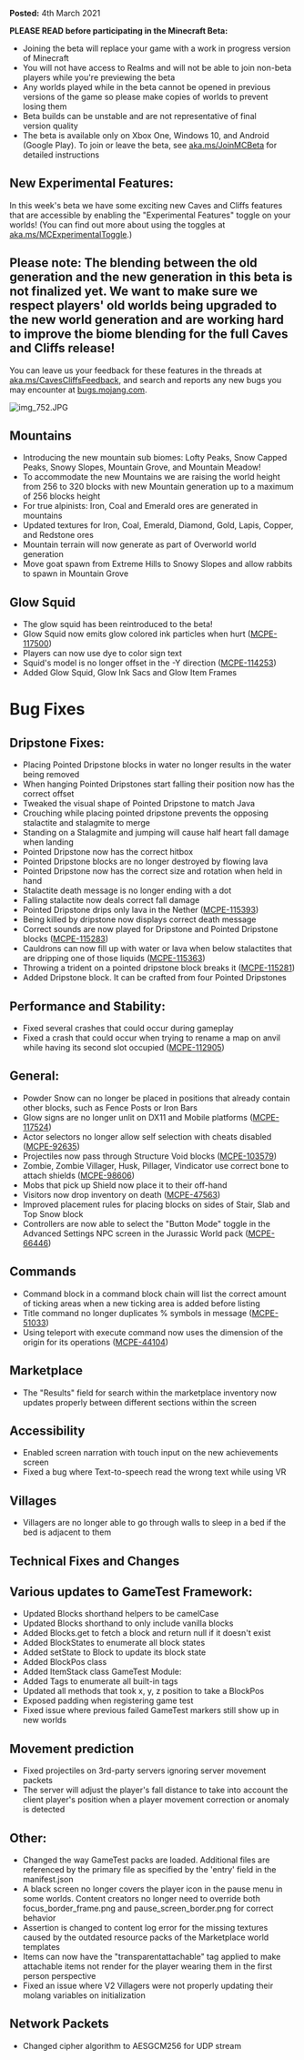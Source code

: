 **Posted:** 4th March 2021

**PLEASE READ before participating in the Minecraft Beta:** 

-   Joining the beta will replace your game with a work in progress version of Minecraft 
-   You will not have access to Realms and will not be able to join non-beta players while you're previewing the beta
-   Any worlds played while in the beta cannot be opened in previous versions of the game so please make copies of worlds to prevent losing them 
-   Beta builds can be unstable and are not representative of final version quality 
-   The beta is available only on Xbox One, Windows 10, and Android (Google Play). To join or leave the beta, see [aka.ms/JoinMCBeta](https://aka.ms/JoinMCBeta) for detailed instructions 

## **New Experimental Features:**

In this week's beta we have some exciting new Caves and Cliffs features that are accessible by enabling the "Experimental Features" toggle on your worlds! (You can find out more about using the toggles at [aka.ms/MCExperimentalToggle](https://aka.ms/MCExperimentalToggle).)

## **Please note:** The blending between the old generation and the new generation in this beta is not finalized yet. We want to make sure we respect players' old worlds being upgraded to the new world generation and are working hard to improve the biome blending for the full Caves and Cliffs release!

You can leave us your feedback for these features in the threads at [aka.ms/CavesCliffsFeedback](https://aka.ms/CavesCliffsFeedback), and search and reports any new bugs you may encounter at [bugs.mojang.com](https://bugs.mojang.com/).

![img_752.JPG](https://feedback.minecraft.net/hc/article_attachments/360088354971/img_752.JPG)

## **Mountains**

-   Introducing the new mountain sub biomes: Lofty Peaks, Snow Capped Peaks, Snowy Slopes, Mountain Grove, and Mountain Meadow!
-   To accommodate the new Mountains we are raising the world height from 256 to 320 blocks with new Mountain generation up to a maximum of 256 blocks height
-   For true alpinists: Iron, Coal and Emerald ores are generated in mountains
-   Updated textures for Iron, Coal, Emerald, Diamond, Gold, Lapis, Copper, and Redstone ores
-   Mountain terrain will now generate as part of Overworld world generation
-   Move goat spawn from Extreme Hills to Snowy Slopes and allow rabbits to spawn in Mountain Grove

## **Glow Squid**

-   The glow squid has been reintroduced to the beta!
-   Glow Squid now emits glow colored ink particles when hurt ([MCPE-117500](https://bugs.mojang.com/browse/MCPE-117500))
-   Players can now use dye to color sign text
-   Squid's model is no longer offset in the -Y direction ([MCPE-114253](https://bugs.mojang.com/browse/MCPE-114253))
-   Added Glow Squid, Glow Ink Sacs and Glow Item Frames

# **Bug Fixes**

## **Dripstone Fixes:**

-   Placing Pointed Dripstone blocks in water no longer results in the water being removed
-   When hanging Pointed Dripstones start falling their position now has the correct offset
-   Tweaked the visual shape of Pointed Dripstone to match Java
-   Crouching while placing pointed dripstone prevents the opposing stalactite and stalagmite to merge
-   Standing on a Stalagmite and jumping will cause half heart fall damage when landing
-   Pointed Dripstone now has the correct hitbox
-   Pointed Dripstone blocks are no longer destroyed by flowing lava
-   Pointed Dripstone now has the correct size and rotation when held in hand
-   Stalactite death message is no longer ending with a dot
-   Falling stalactite now deals correct fall damage
-   Pointed Dripstone drips only lava in the Nether ([MCPE-115393](https://bugs.mojang.com/browse/MCPE-115393))
-   Being killed by dripstone now displays correct death message
-   Correct sounds are now played for Dripstone and Pointed Dripstone blocks ([MCPE-115283](https://bugs.mojang.com/browse/MCPE-115283))
-   Cauldrons can now fill up with water or lava when below stalactites that are dripping one of those liquids ([MCPE-115363](https://bugs.mojang.com/browse/MCPE-115363))
-   Throwing a trident on a pointed dripstone block breaks it ([MCPE-115281](https://bugs.mojang.com/browse/MCPE-115281))
-   Added Dripstone block. It can be crafted from four Pointed Dripstones

## **Performance and Stability:**

-   Fixed several crashes that could occur during gameplay
-   Fixed a crash that could occur when trying to rename a map on anvil while having its second slot occupied ([MCPE-112905](https://bugs.mojang.com/browse/MCPE-112905))

## **General:**

-   Powder Snow can no longer be placed in positions that already contain other blocks, such as Fence Posts or Iron Bars
-   Glow signs are no longer unlit on DX11 and Mobile platforms ([MCPE-117524](https://bugs.mojang.com/browse/MCPE-117524))
-   Actor selectors no longer allow self selection with cheats disabled ([MCPE-92635](https://bugs.mojang.com/browse/MCPE-92635))
-   Projectiles now pass through Structure Void blocks ([MCPE-103579](https://bugs.mojang.com/browse/MCPE-103579))
-   Zombie, Zombie Villager, Husk, Pillager, Vindicator use correct bone to attach shields ([MCPE-98606](https://bugs.mojang.com/browse/MCPE-98606))
-   Mobs that pick up Shield now place it to their off-hand
-   Visitors now drop inventory on death ([MCPE-47563](https://bugs.mojang.com/browse/MCPE-47563))
-   Improved placement rules for placing blocks on sides of Stair, Slab and Top Snow block
-   Controllers are now able to select the "Button Mode" toggle in the Advanced Settings NPC screen in the Jurassic World pack ([MCPE-66446](https://bugs.mojang.com/browse/MCPE-66446))

## **Commands**

-   Command block in a command block chain will list the correct amount of ticking areas when a new ticking area is added before listing
-   Title command no longer duplicates % symbols in message ([MCPE-51033](https://bugs.mojang.com/browse/MCPE-51033))
-   Using teleport with execute command now uses the dimension of the origin for its operations ([MCPE-44104](https://bugs.mojang.com/browse/MCPE-44104))

## **Marketplace**

-   The "Results" field for search within the marketplace inventory now updates properly between different sections within the screen

## **Accessibility**

-   Enabled screen narration with touch input on the new achievements screen
-   Fixed a bug where Text-to-speech read the wrong text while using VR

## **Villages**

-   Villagers are no longer able to go through walls to sleep in a bed if the bed is adjacent to them

## **Technical Fixes and Changes**

## **Various updates to GameTest Framework:**

-   Updated Blocks shorthand helpers to be camelCase
-   Updated Blocks shorthand to only include vanilla blocks
-   Added Blocks.get to fetch a block and return null if it doesn't exist
-   Added BlockStates to enumerate all block states
-   Added setState to Block to update its block state
-   Added BlockPos class
-   Added ItemStack class GameTest Module:
-   Added Tags to enumerate all built-in tags
-   Updated all methods that took x, y, z position to take a BlockPos
-   Exposed padding when registering game test
-   Fixed issue where previous failed GameTest markers still show up in new worlds

## **Movement prediction**

-   Fixed projectiles on 3rd-party servers ignoring server movement packets
-   The server will adjust the player's fall distance to take into account the client player's position when a player movement correction or anomaly is detected

## **Other:**

-   Changed the way GameTest packs are loaded. Additional files are referenced by the primary file as specified by the 'entry' field in the manifest.json
-   A black screen no longer covers the player icon in the pause menu in some worlds. Content creators no longer need to override both focus\_border\_frame.png and pause\_screen\_border.png for correct behavior
-   Assertion is changed to content log error for the missing textures caused by the outdated resource packs of the Marketplace world templates
-   Items can now have the "transparentattachable" tag applied to make attachable items not render for the player wearing them in the first person perspective
-   Fixed an issue where V2 Villagers were not properly updating their molang variables on initialization

## **Network Packets**

-   Changed cipher algorithm to AESGCM256 for UDP stream